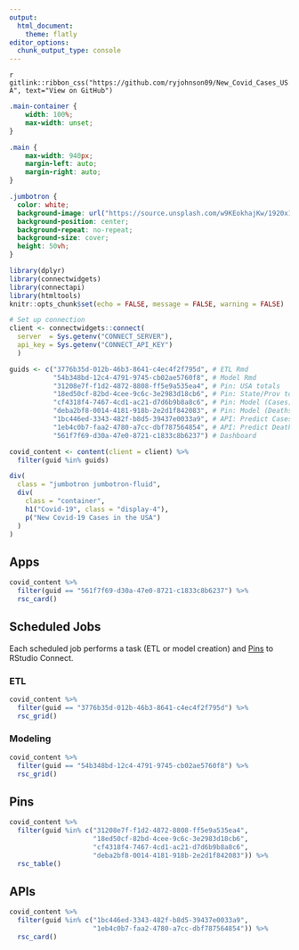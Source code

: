 ```yaml
---
output:
  html_document:
    theme: flatly
editor_options: 
  chunk_output_type: console
---
```


`r gitlink::ribbon_css("https://github.com/ryjohnson09/New_Covid_Cases_USA", text="View on GitHub")`

```css
.main-container {
    width: 100%;
    max-width: unset;
}

.main {
    max-width: 940px;
    margin-left: auto;
    margin-right: auto;
}

.jumbotron {
  color: white;
  background-image: url("https://source.unsplash.com/w9KEokhajKw/1920x1080");
  background-position: center;
  background-repeat: no-repeat;
  background-size: cover;
  height: 50vh;
}
```

```r
library(dplyr)
library(connectwidgets)
library(connectapi)
library(htmltools)
knitr::opts_chunk$set(echo = FALSE, message = FALSE, warning = FALSE)

# Set up connection
client <- connectwidgets::connect(
  server  = Sys.getenv("CONNECT_SERVER"),
  api_key = Sys.getenv("CONNECT_API_KEY")
  )

guids <- c("3776b35d-012b-46b3-8641-c4ec4f2f795d", # ETL Rmd
           "54b348bd-12c4-4791-9745-cb02ae5760f8", # Model Rmd
           "31208e7f-f1d2-4872-8808-ff5e9a535ea4", # Pin: USA totals
           "18ed50cf-82bd-4cee-9c6c-3e2983d18cb6", # Pin: State/Prov totals
           "cf4318f4-7467-4cd1-ac21-d7d6b9b8a8c6", # Pin: Model (Cases)
           "deba2bf8-0014-4181-918b-2e2d1f842083", # Pin: Model (Deaths)
           "1bc446ed-3343-482f-b8d5-39437e0033a9", # API: Predict Cases
           "1eb4c0b7-faa2-4780-a7cc-dbf787564854", # API: Predict Deaths
           "561f7f69-d30a-47e0-8721-c1833c8b6237") # Dashboard

covid_content <- content(client = client) %>% 
  filter(guid %in% guids)
```

```r
div(
  class = "jumbotron jumbotron-fluid",
  div(
    class = "container",
    h1("Covid-19", class = "display-4"),
    p("New Covid-19 Cases in the USA")
  )
)
```

## Apps

```r
covid_content %>% 
  filter(guid == "561f7f69-d30a-47e0-8721-c1833c8b6237") %>% 
  rsc_card()
```

## Scheduled Jobs {.tabset}

Each scheduled job performs a task (ETL or model creation) and [Pins](https://pins.rstudio.com/) to RStudio Connect.

### ETL

```r
covid_content %>%
  filter(guid == "3776b35d-012b-46b3-8641-c4ec4f2f795d") %>% 
  rsc_grid()
```

### Modeling

```r
covid_content %>%
  filter(guid == "54b348bd-12c4-4791-9745-cb02ae5760f8") %>% 
  rsc_grid()
```


## Pins

```r
covid_content %>% 
  filter(guid %in% c("31208e7f-f1d2-4872-8808-ff5e9a535ea4",
                     "18ed50cf-82bd-4cee-9c6c-3e2983d18cb6",
                     "cf4318f4-7467-4cd1-ac21-d7d6b9b8a8c6",
                     "deba2bf8-0014-4181-918b-2e2d1f842083")) %>% 
  rsc_table()
```

## APIs

```r
covid_content %>% 
  filter(guid %in% c("1bc446ed-3343-482f-b8d5-39437e0033a9",
                     "1eb4c0b7-faa2-4780-a7cc-dbf787564854")) %>% 
  rsc_card()
```